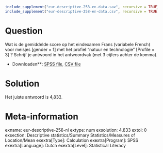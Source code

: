 ```r
include_supplement("eur-descriptive-258-en-data.sav", recursive = TRUE)
include_supplement("eur-descriptive-258-en-data.csv", recursive = TRUE)
```

Question
========
Wat is de gemiddelde score op het eindexamen Frans (variabele French) voor meisjes [gender = 1] met het profiel "natuur en technologie" [Profile = 3] ? Schrijf je antwoord in het antwoordvak (met 3 cijfers achter de komma).

* Downloaden**: [SPSS file](eur-descriptive-258-en-data.sav), [CSV file](eur-descriptive-258-en-data.csv)


Solution
========
Het juiste antwoord is 4,833.

Meta-information
================
exname: eur-descriptive-258-nl
extype: num
exsolution: 4.833
extol: 0
exsection: Descriptive statistics/Summary Statistics/Measures of Location/Mean
exextra[Type]: Calculation
exextra[Program]: SPSS
exextra[Language]: Dutch
exextra[Level]: Statistical Literacy
